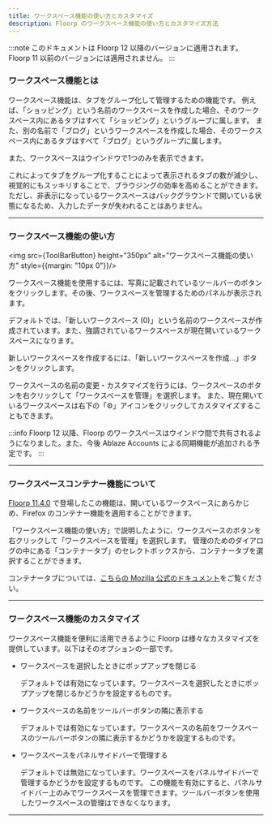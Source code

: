 ```yaml
---
title: ワークスペース機能の使い方とカスタマイズ
description: Floorp のワークスペース機能の使い方とカスタマイズ方法
---
```



:::note
このドキュメントは Floorp 12 以降のバージョンに適用されます。Floorp 11 以前のバージョンには適用されません。
:::

### ワークスペース機能とは

ワークスペース機能は、タブをグループ化して管理するための機能です。
例えば、「ショッピング」という名前のワークスペースを作成した場合、そのワークスペース内にあるタブはすべて「ショッピング」というグループに属します。
また、別の名前で「ブログ」というワークスペースを作成した場合、そのワークスペース内にあるタブはすべて「ブログ」というグループに属します。

また、ワークスペースはウインドウで1つのみを表示できます。

これによってタブをグループ化することによって表示されるタブの数が減少し、視覚的にもスッキリすることで、ブラウジングの効率を高めることができます。
ただし、非表示になっているワークスペースはバックグラウンドで開いている状態になるため、入力したデータが失われることはありません。

<hr />

### ワークスペース機能の使い方

<img src={ToolBarButton} height="350px" alt="ワークスペース機能の使い方" style={{margin: "10px 0"}}/>

ワークスペース機能を使用するには、写真に記載されているツールバーのボタンをクリックします。その後、ワークスペースを管理するためのパネルが表示されます。

デフォルトでは、「新しいワークスペース (0)」という名前のワークスペースが作成されています。また、強調されているワークスペースが現在開いているワークスペースになります。

新しいワークスペースを作成するには、「新しいワークスペースを作成...」ボタンをクリックします。

ワークスペースの名前の変更・カスタマイズを行うには、ワークスペースのボタンを右クリックして「ワークスペースを管理」を選択します。
また、現在開いているワークスペースは右下の「⚙」アイコンをクリックしてカスタマイズすることもできます。

:::info
Floorp 12 以降、Floorp のワークスペースはウインドウ間で共有されるようになりました。また、今後 Ablaze Accounts による同期機能が追加される予定です。
:::

<hr />

### ワークスペースコンテナー機能について

[Floorp 11.4.0](https://blog.ablaze.one/3510/2023-09-22/) で登場したこの機能は、開いているワークスペースにあらかじめ、Firefox のコンテナー機能を適用することができます。

「ワークスペース機能の使い方」で説明したように、ワークスペースのボタンを右クリックして「ワークスペースを管理」を選択します。
管理のためのダイアログの中にある「コンテナータブ」のセレクトボックスから、コンテナータブを選択することができます。

コンテナータブについては、[こちらの Mozilla 公式のドキュメント](https://support.mozilla.org/kb/containers#firefox)をご覧ください。

<hr />

### ワークスペース機能のカスタマイズ

ワークスペース機能を便利に活用できるように Floorp は様々なカスタマイズを提供しています。以下はそのオプションの一部です。

- ワークスペースを選択したときにポップアップを閉じる

    デフォルトでは有効になっています。ワークスペースを選択したときにポップアップを閉じるかどうかを設定するものです。

- ワークスペースの名前をツールバーボタンの隣に表示する

    デフォルトでは有効になっています。ワークスペースの名前をワークスペースのツールバーボタンの隣に表示するかどうかを設定するものです。

- ワークスペースをパネルサイドバーで管理する

    デフォルトでは無効になっています。ワークスペースをパネルサイドバーで管理するかどうかを設定するものです。
    この機能を有効にすると、パネルサイドバー上のみでワークスペースを管理できます。ツールバーボタンを使用したワークスペースの管理はできなくなります。

<hr />

<Support />
